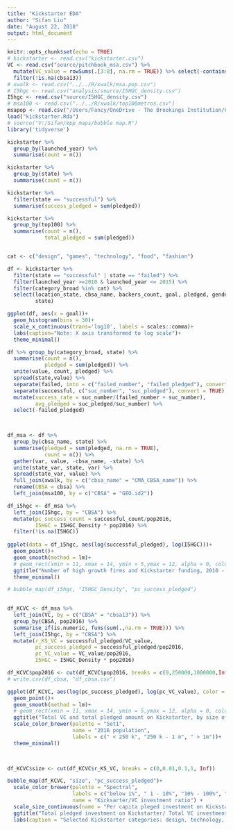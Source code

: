 ```yaml
---
title: "Kickstarter EDA"
author: "Sifan Liu"
date: "August 22, 2018"
output: html_document
---
```


```r
knitr::opts_chunk$set(echo = TRUE)
# kickstarter <- read.csv("kickstarter.csv")
VC <- read.csv("source/pitchbook_msa.csv") %>%
  mutate(VC_value = rowSums(.[3:8], na.rm = TRUE)) %>% select(-contains("X")) %>%
  filter(!is.na(cbsa13))
# xwalk <- read.csv("../../R/xwalk/msa.pop.csv")
# I5hgc <- read.csv("analysis/source/I5HGC_density.csv")
I5hgc <- read.csv("source/I5HGC_density.csv")
# msa100 <- read.csv("../../R/xwalk/top100metros.csv")
msapop <- read.csv("/Users/Fancy/OneDrive - The Brookings Institution/Classes/code/Xwalk/15 MSA pop.csv")
load("kickstarter.Rda")
# source("V:/Sifan/mpp_maps/bubble map.R")
library('tidyverse')
```

```r

kickstarter %>%
  group_by(launched_year) %>%
  summarise(count = n())

kickstarter %>%
  group_by(state) %>%
  summarise(count = n())

kickstarter %>%
  filter(state == "successful") %>%
  summarise(success_pledged = sum(pledged))

kickstarter %>%
  group_by(top100) %>%
  summarise(count = n(),
            total_pledged = sum(pledged))


cat <- c("design", "games", "technology", "food", "fashion")

df <- kickstarter %>%
  filter(state == "successful" | state == "failed") %>%
  filter(launched_year >=2010 & launched_year <= 2015) %>%
  filter(category_broad %in% cat) %>%
  select(location_state, cbsa_name, backers_count, goal, pledged, gender, category_broad, category_name, 
         state)


```

```r
ggplot(df, aes(x = goal))+
  geom_histogram(bins = 30)+ 
  scale_x_continuous(trans='log10', labels = scales::comma)+
  labs(caption="Note: X axis transformed to log scale")+
  theme_minimal()

```
```r

df %>% group_by(category_broad, state) %>%
  summarise(count = n(),
            pledged = sum(pledged)) %>%
  unite(value, count, pledged) %>%
  spread(state,value) %>%
  separate(failed, into = c("failed_number", "failed_pledged"), convert = TRUE) %>%
  separate(successful, c("suc_number", "suc_pledged"), convert = TRUE) %>%
  mutate(success_rate = suc_number/(failed_number + suc_number),
         avg_pledged = suc_pledged/suc_number) %>%
  select(-failed_pledged)
  


```
```r



```


```r

df_msa <- df %>%
  group_by(cbsa_name, state) %>%
  summarise(pledged = sum(pledged, na.rm = TRUE),
            count = n()) %>%
  gather(var, value, -cbsa_name, -state) %>%
  unite(state_var, state, var) %>%
  spread(state_var, value) %>%
  full_join(xwalk, by = c("cbsa_name" = "CMA_CBSA_name")) %>%
  rename(CBSA = cbsa) %>%
  left_join(msa100, by = c("CBSA" = "GEO.id2"))

```

```r

df_i5hgc <- df_msa %>%
  left_join(I5hgc, by = "CBSA") %>%
  mutate(pc_success_count = successful_count/pop2016,
         I5HGC = I5HGC_Density * pop2016) %>%
  filter(!is.na(I5HGC))
  
ggplot(data = df_i5hgc, aes(log(successful_pledged), log(I5HGC)))+
  geom_point()+
  geom_smooth(method = lm)+
  # geom_rect(xmin = 11, xmax = 14, ymin = 5,ymax = 12, alpha = 0, color = "red")+
  ggtitle("Number of high growth firms and Kickstarter funding, 2010 - 2015") +
  theme_minimal()

# bubble_map(df_i5hgc, "I5HGC_Density", "pc_success_pledged")
  

```


```r


df_KCVC <- df_msa %>% 
  left_join(VC, by = c("CBSA" = "cbsa13")) %>%
  group_by(CBSA, pop2016) %>%
  summarise_if(is.numeric, funs(sum(.,na.rm = TRUE))) %>%
  left_join(I5hgc, by = "CBSA") %>%
  mutate(r_KS_VC = successful_pledged/VC_value,
         pc_success_pledged = successful_pledged/pop2016,
         pc_VC_value = VC_value/pop2016,
         I5HGC = I5HGC_Density * pop2016)

df_KCVC$pop2016 <- cut(df_KCVC$pop2016, breaks = c(0,250000,1000000,Inf))
# write.csv(df_cbsa, "df_cbsa.csv")

ggplot(df_KCVC, aes(log(pc_success_pledged), log(pc_VC_value), color = pop2016))+
  geom_point()+
  geom_smooth(method = lm)+
  # geom_rect(xmin = 11, xmax = 14, ymin = 5,ymax = 12, alpha = 0, color = "red")+
  ggtitle("Total VC and total pledged amount on Kickstarter, by size of metro, 2010 - 2015") +
  scale_color_brewer(palette = "Set1", 
                     name = "2016 population",
                     labels = c(" < 250 k", "250 k - 1 m", " > 1m"))+
  theme_minimal()

  
```

```r

df_KCVC$size <- cut(df_KCVC$r_KS_VC, breaks = c(0,0.01,0.1,1, Inf))

bubble_map(df_KCVC, "size", "pc_success_pledged")+
  scale_color_brewer(palette = "Spectral", 
                     labels = c("below 1%", " 1 - 10%", "10% - 100%", "above 100%"),
                     name = "Kicksarter/VC investment ratio") +
  scale_size_continuous(name = "Per capita pleged investment on Kickstarter") +
  ggtitle("Total pledged investment on Kickstarter/ Total VC investment, Top 100 metro areas, 2010 - 2015")+
  labs(caption = "Selected Kickstarter categories: design, technology, games, food, fashion")
```


